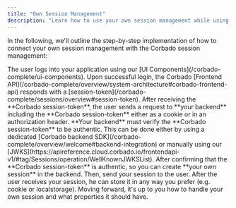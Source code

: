 ```yaml
---
title: "Own Session Management"
description: "Learn how to use your own session management while using Corbado's passkey authentication solution."
---
```


In the following, we'll outline the step-by-step implementation of how to connect your own session management with the Corbado session management:

<Steps>
    <Step title="User logs in to your application">
        The user logs into your application using our [UI Components](/corbado-complete/ui-components).
    </Step>
    <Step title="Corbado backend creates session-token">
        Upon successful login, the Corbado [Frontend API](/corbado-complete/overview/system-architecture#corbado-frontend-api) responds with a
        [session-token](/corbado-complete/sessions/overview#session-token).
    </Step>
    <Step title="Request a session from your application">
        After receiving the **Corbado session-token**, the user sends a request to **your backend**
        including the **Corbado session-token** either as a cookie or in an authorization header.
    </Step>
    <Step title="Validate the Corbado session-token in your backend">
        **Your backend** must verify the **Corbado session-token** to be authentic. This can be done either by using
        a dedicated [Corbado backend SDK](/corbado-complete/overview/welcome#backend-integration) or manually using our [JWKS](https://apireference.cloud.corbado.io/frontendapi-v1/#tag/Sessions/operation/WellKnownJWKSList).
    </Step>
    <Step title="Create your own session">
        After confirming that the **Corbado session-token** is authentic, so you can create **your own session** in the backend.
        Then, send your session to the user.
    </Step>
    <Step title="Store and use your own session">
        After the user receives your session, he can store it in any way you prefer (e.g. cookie or localstorage).
        Moving forward, it's up to you how to handle your own session and what properties it should have.
    </Step>
</Steps>